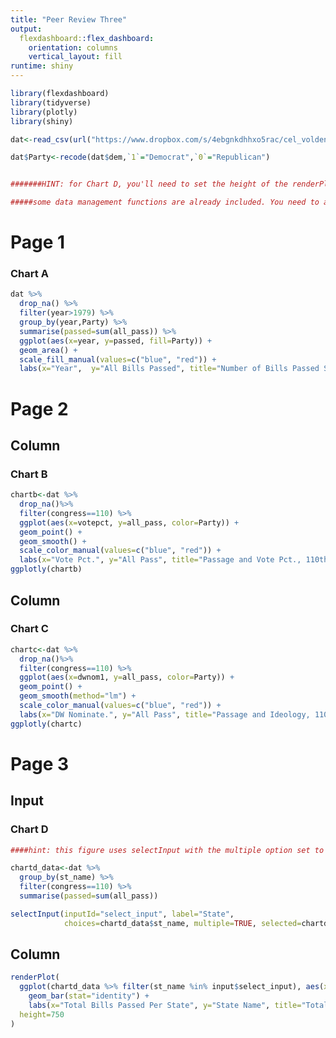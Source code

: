 ```yaml
---
title: "Peer Review Three"
output: 
  flexdashboard::flex_dashboard:
    orientation: columns
    vertical_layout: fill
runtime: shiny
---
```


```r
library(flexdashboard)
library(tidyverse)
library(plotly)
library(shiny)

dat<-read_csv(url("https://www.dropbox.com/s/4ebgnkdhhxo5rac/cel_volden_wiseman%20_coursera.csv?raw=1"))

dat$Party<-recode(dat$dem,`1`="Democrat",`0`="Republican")


#######HINT: for Chart D, you'll need to set the height of the renderPlot, using the height argument. Try a value of 750.

#####some data management functions are already included. You need to add the visualization functions.

```


Page 1
======

### Chart A


```r
dat %>% 
  drop_na() %>% 
  filter(year>1979) %>% 
  group_by(year,Party) %>% 
  summarise(passed=sum(all_pass)) %>% 
  ggplot(aes(x=year, y=passed, fill=Party)) + 
  geom_area() + 
  scale_fill_manual(values=c("blue", "red")) + 
  labs(x="Year",  y="All Bills Passed", title="Number of Bills Passed Since 1980")
```

Page 2 
======

Column {data-width=600}
------------------------------------------
### Chart B

```r

chartb<-dat %>%
  drop_na()%>%
  filter(congress==110) %>%
  ggplot(aes(x=votepct, y=all_pass, color=Party)) + 
  geom_point() + 
  geom_smooth() + 
  scale_color_manual(values=c("blue", "red")) + 
  labs(x="Vote Pct.", y="All Pass", title="Passage and Vote Pct., 110th Congress")
ggplotly(chartb)
```

Column {data-width=600}
------------------------------------------

### Chart C

```r
chartc<-dat %>%
  drop_na()%>%
  filter(congress==110) %>%
  ggplot(aes(x=dwnom1, y=all_pass, color=Party)) + 
  geom_point() + 
  geom_smooth(method="lm") +
  scale_color_manual(values=c("blue", "red")) +
  labs(x="DW Nominate.", y="All Pass", title="Passage and Ideology, 110th Congress") 
ggplotly(chartc)
```

Page 3
=========

Input {.sidebar}
----------------------------------

### Chart D

```r

####hint: this figure uses selectInput with the multiple option set to true and with the options set up so that all states are initially selected.

chartd_data<-dat %>% 
  group_by(st_name) %>% 
  filter(congress==110) %>%
  summarise(passed=sum(all_pass))

selectInput(inputId="select_input", label="State", 
            choices=chartd_data$st_name, multiple=TRUE, selected=chartd_data$st_name)
```

Column
--------------------------------

```r
renderPlot(
  ggplot(chartd_data %>% filter(st_name %in% input$select_input), aes(x=passed, y=st_name)) +
    geom_bar(stat="identity") +
    labs(x="Total Bills Passed Per State", y="State Name", title="Total Bills Passed by State Delegations, 110th Congress"),
  height=750
)
```
